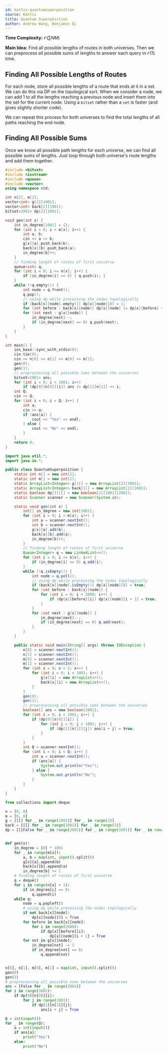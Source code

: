 ```yaml
---
id: kattis-quantumsuperposition
source: Kattis
title: Quantum Superposition
author: Andrew Wang, Benjamin Qi
---
```


**Time Complexity:** $\mathcal{O}(\sum NM)$

**Main Idea:** Find all possible lengths of routes in both universes. Then we
can preprocess all possible sums of lengths to answer each query in
$\mathcal{O}(1)$ time.

## Finding All Possible Lengths of Routes

For each node, store all possible lengths of a route that ends at it in a set.
We can do this via DP on the topological sort. When we consider a node, we can
add 1 to all the lengths reaching a previous node and insert them into the set
for the current node. Using a `bitset` rather than a `set` is faster (and gives
slightly shorter code).

We can repeat this process for both universes to find the total lengths of all
paths reaching the end node.

## Finding All Possible Sums

Once we know all possible path lengths for each universe, we can find all
possible sums of lengths. Just loop through both universe's route lengths and
add them together.

<CPPSection>

```cpp
#include <bitset>
#include <iostream>
#include <queue>
#include <vector>
using namespace std;

int n[2], m[2];
vector<int> g[2][1001];
vector<int> back[2][1001];
bitset<2001> dp[2][1001];

void gen(int x) {
	int in_degree[1001] = {};
	for (int i = 0; i < m[x]; i++) {
		int a, b;
		cin >> a >> b;
		g[x][a].push_back(b);
		back[x][b].push_back(a);
		in_degree[b]++;
	}
	// finding length of routes of first universe
	queue<int> q;
	for (int i = 0; i <= n[x]; i++) {
		if (in_degree[i] == 0) { q.push(i); }
	}
	while (!q.empty()) {
		int node = q.front();
		q.pop();
		// using dp while processing the nodes topologically
		if (back[x][node].empty()) dp[x][node][0] = 1;
		for (int before : back[x][node]) dp[x][node] |= dp[x][before] << 1;
		for (int next : g[x][node]) {
			in_degree[next]--;
			if (in_degree[next] == 0) q.push(next);
		}
	}
}

int main() {
	ios_base::sync_with_stdio(0);
	cin.tie(0);
	cin >> n[0] >> n[1] >> m[0] >> m[1];
	gen(0);
	gen(1);
	// preprocessing all possible sums between the universes
	bitset<2001> ans;
	for (int i = 0; i < 1001; i++)
		if (dp[0][n[0]][i]) ans |= dp[1][n[1]] << i;
	int Q;
	cin >> Q;
	for (int i = 0; i < Q; i++) {
		int a;
		cin >> a;
		if (ans[a]) {
			cout << "Yes" << endl;
		} else {
			cout << "No" << endl;
		}
	}
	return 0;
}
```

</CPPSection>

<JavaSection>

```java
import java.util.*;
import java.io.*;

public class QuantumSuperposition {
	static int n[] = new int[2];
	static int m[] = new int[2];
	static ArrayList<Integer> g[][] = new ArrayList[2][1001];
	static ArrayList<Integer> back[][] = new ArrayList[2][1001];
	static boolean dp[][][] = new boolean[2][1001][2001];
	static Scanner scanner = new Scanner(System.in);

	static void gen(int x) {
		int[] in_degree = new int[1001];
		for (int i = 0; i < m[x]; i++) {
			int a = scanner.nextInt();
			int b = scanner.nextInt();
			g[x][a].add(b);
			back[x][b].add(a);
			in_degree[b]++;
		}
		// finding length of routes of first universe
		Queue<Integer> q = new LinkedList<>();
		for (int i = 0; i <= n[x]; i++) {
			if (in_degree[i] == 0) q.add(i);
		}
		while (!q.isEmpty()) {
			int node = q.poll();
			// using dp while processing the nodes topologically
			if (back[x][node].isEmpty()) dp[x][node][0] = true;
			for (int before : back[x][node]) {
				for (int i = 0; i < 2000; i++) {
					if (dp[x][before][i]) dp[x][node][i + 1] = true;
				}
			}
			for (int next : g[x][node]) {
				in_degree[next]--;
				if (in_degree[next] == 0) q.add(next);
			}
		}
	}

	public static void main(String[] args) throws IOException {
		n[0] = scanner.nextInt();
		n[1] = scanner.nextInt();
		m[0] = scanner.nextInt();
		m[1] = scanner.nextInt();
		for (int x = 0; x < 2; x++) {
			for (int i = 0; i < 1001; i++) {
				g[x][i] = new ArrayList<>();
				back[x][i] = new ArrayList<>();
			}
		}
		gen(0);
		gen(1);
		// preprocessing all possible sums between the universes
		boolean[] ans = new boolean[2001];
		for (int i = 0; i < 1001; i++) {
			if (dp[0][n[0]][i]) {
				for (int j = 0; j < 1001; j++) {
					if (dp[1][n[1]][j]) ans[i + j] = true;
				}
			}
		}
		int Q = scanner.nextInt();
		for (int i = 0; i < Q; i++) {
			int a = scanner.nextInt();
			if (ans[a]) {
				System.out.println("Yes");
			} else {
				System.out.println("No");
			}
		}
	}
}
```

</JavaSection>

<PySection>

```py
from collections import deque

n = [0, 0]
m = [0, 0]
g = [[[] for _ in range(1001)] for _ in range(2)]
back = [[[] for _ in range(1001)] for _ in range(2)]
dp = [[[False for _ in range(2001)] for _ in range(1001)] for _ in range(2)]


def gen(x):
	in_degree = [0] * 1001
	for _ in range(m[x]):
		a, b = map(int, input().split())
		g[x][a].append(b)
		back[x][b].append(a)
		in_degree[b] += 1
	# finding length of routes of first universe
	q = deque()
	for i in range(n[x] + 1):
		if in_degree[i] == 0:
			q.append(i)
	while q:
		node = q.popleft()
		# using dp while processing the nodes topologically
		if not back[x][node]:
			dp[x][node][0] = True
		for before in back[x][node]:
			for i in range(2000):
				if dp[x][before][i]:
					dp[x][node][i + 1] = True
		for nxt in g[x][node]:
			in_degree[nxt] -= 1
			if in_degree[nxt] == 0:
				q.append(nxt)


n[0], n[1], m[0], m[1] = map(int, input().split())
gen(0)
gen(1)
# preprocessing all possible sums between the universes
ans = [False for _ in range(2001)]
for i in range(1001):
	if dp[0][n[0]][i]:
		for j in range(1001):
			if dp[1][n[1]][j]:
				ans[i + j] = True

Q = int(input())
for _ in range(Q):
	a = int(input())
	if ans[a]:
		print("Yes")
	else:
		print("No")
```

</PySection>